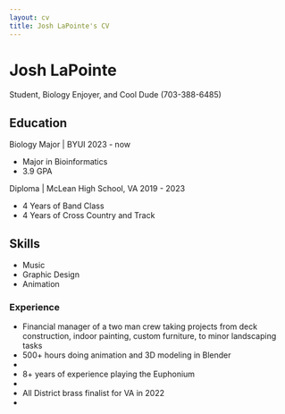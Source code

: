 ```yaml
---
layout: cv
title: Josh LaPointe's CV
---
```

# Josh LaPointe
Student, Biology Enjoyer, and Cool Dude (703-388-6485)

<!-- <div id="webaddress"> -->
<!-- <a href="isaac@applesdofall.org">isaac@applesdofall.org</a> -->
<!-- | <a href="http://en.wikipedia.org/wiki/Isaac_Newton">My wikipedia page</a> -->
<!-- </div> -->




## Education

Biology Major | BYUI 2023 - now
<ul>
  <li>Major in Bioinformatics</li>
  <li>3.9 GPA</li>
</ul>

Diploma | McLean High School, VA 2019 - 2023
<ul>
  <li>4 Years of Band Class</li>
  <li>4 Years of Cross Country and Track</li>
</ul>

## Skills
<ul>
  <li>Music</li>
  <li>Graphic Design</li>
  <li>Animation</li>
</ul>

### Experience
<ul>
  <li>Financial manager of a two man crew taking projects from deck construction, indoor painting, custom furniture, to minor landscaping tasks</li>
  <li>500+ hours doing animation and 3D modeling in Blender<li>
  <li>8+ years of experience playing the Euphonium<li>
  <li>All District brass finalist for VA in 2022<li>
</ul>






<!-- ### Footer

Last updated: May 2013 -->